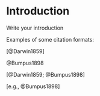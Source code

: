 # Introduction {#intro}

Write your introduction


Examples of some citation formats:

[@Darwin1859]

@Bumpus1898

[@Darwin1859; @Bumpus1898]

[e.g., @Bumpus1898]